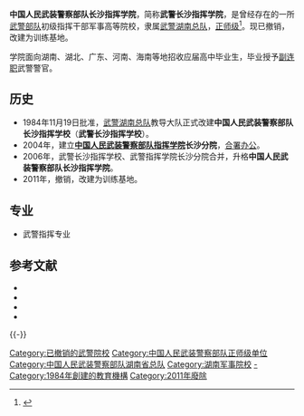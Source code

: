 {{高校
|名称    ={{nowrap|中国人民武装警察部队长沙指挥学院}}
|外文名  =
|图像    =
|图像说明=[[中华人民共和国人民警察警徽|中华人民共和国人民警察警徽]]<sub>（83式）</sub>
|校训    =
|建校    =1984年11月19日
|闭校    =2011年
|类型    =武警军事高校
|校长    =
|院长    =？
|头衔    =政委
|头衔者 =？
|书记    =
|教师    =
|职工    =
|学生    =
|地址    ={{CHN}}[[湖南省|湖南省]][[长沙市|长沙市]][[芙蓉区|芙蓉区]]远大一路
|校园环境=
|面积    =270亩
|代表色  =
|隶属    =[[武警湖南总队|武警湖南总队]]
|邮编    =
|电话    =
|网站    =
|标志    =
|脚注    =
}}

'''中国人民武装警察部队长沙指挥学院'''，简称'''武警长沙指挥学院'''，是曾经存在的一所[[武警部队|武警部队]]初级指挥干部军事高等院校，隶属[[武警湖南总队|武警湖南总队]]，[[正师级|正师级]]<ref>{{Cite web |url=http://www.mod.gov.cn/service/2008-06/10/content_4085857.htm |title=国防部网站：武警长沙指挥学院 |accessdate=2011-03-11 |archive-date=2020-01-31 |archive-url=https://web.archive.org/web/20200131173532/http://www.mod.gov.cn/service/2008-06/10/content_4085857.htm |dead-url=no }}</ref>。现已撤销，改建为训练基地。

学院面向湖南、湖北、广东、河南、海南等地招收应届高中毕业生，毕业授予[[副连职|副连职]]武警警官。

== 历史 ==
* 1984年11月19日批准，[[武警湖南总队|武警湖南总队]]教导大队正式改建'''中国人民武装警察部队长沙指挥学校'''（'''武警长沙指挥学校'''）。
* 2004年，建立'''[[中国人民武装警察部队指挥学院|中国人民武装警察部队指挥学院]]长沙分院'''，[[合署办公|合署办公]]。
* 2006年，武警长沙指挥学校、武警指挥学院长沙分院合并，升格'''中国人民武装警察部队长沙指挥学院'''。
* 2011年，撤销，改建为训练基地。

== 专业 ==
* 武警指挥专业

== 参考文献 ==
{{Reflist}}
{{ReflistH}}
* {{cite news |authors=蒋再清、刘光明 |title=长沙指挥学院严把干部任用“三道关” |newspaper=[[人民武警报|人民武警报]]|date=2006-10-23}}
* {{cite news |authors=李斌、毛佳 |title=成功经验共分享 能力素质同提高——长沙指挥学院建强支部书记队伍推进创先争优 |newspaper=人民武警报 |date=2010-10-08}}
* {{cite news |authors=李斌、毛佳 |title=长沙指挥学院 实践性教学向战斗力聚焦 |newspaper=人民武警报 |date=2010-10-26}}
* {{cite news |authors=蒋绍平、袁伟伟、李斌、毛佳、杨战武、徐高峰 |title=学深悟透 学用结合——■荆州支队贯彻《政工条例》注重学以致用 ■长沙指挥学院营造学习氛围推动贯彻落实 ■兰州支队组织官兵原原本本学习《政工条例》 |newspaper=人民武警报 |date=2010-10-30}}
{{ReflistF}}

{{-}}
{{武警院校}}
{{湖南高等院校|nocat}}

[[Category:已撤销的武警院校|Category:已撤销的武警院校]]
[[Category:中国人民武装警察部队正师级单位|Category:中国人民武装警察部队正师级单位]]
[[Category:中国人民武装警察部队湖南省总队|Category:中国人民武装警察部队湖南省总队]]
[[Category:湖南军事院校|Category:湖南军事院校]]
[[Category:长沙高等院校|-]]
[[Category:1984年創建的教育機構|Category:1984年創建的教育機構]]
[[Category:2011年廢除|Category:2011年廢除]]